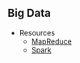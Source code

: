 ## Big Data

  * Resources
     + [MapReduce](https://en.wikipedia.org/wiki/MapReduce)
     + [Spark](https://en.wikipedia.org/wiki/Apache_Spark)